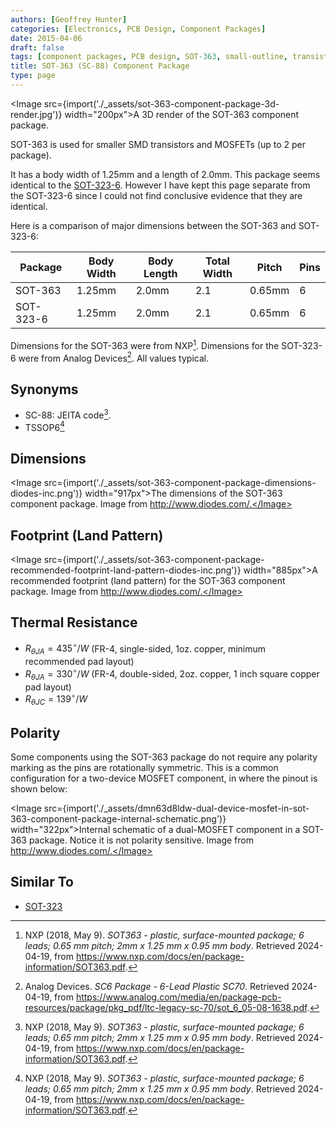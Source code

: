 ```yaml
---
authors: [Geoffrey Hunter]
categories: [Electronics, PCB Design, Component Packages]
date: 2015-04-06
draft: false
tags: [component packages, PCB design, SOT-363, small-outline, transistor]
title: SOT-363 (SC-88) Component Package
type: page
---
```



<Image src={import('./_assets/sot-363-component-package-3d-render.jpg')} width="200px">A 3D render of the SOT-363 component package.</Image>

SOT-363 is used for smaller SMD transistors and MOSFETs (up to 2 per package).

It has a body width of 1.25mm and a length of 2.0mm. This package seems identical to the [SOT-323-6](/pcb-design/component-packages/sot-323-component-package/#sot-323-6). However I have kept this page separate from the SOT-323-6 since I could not find conclusive evidence that they are identical.

Here is a comparison of major dimensions between the SOT-363 and SOT-323-6:

| Package  | Body Width | Body Length | Total Width | Pitch | Pins |
|----------|------------|-------------|-------------|-------|------|
| SOT-363  | 1.25mm     | 2.0mm       | 2.1         | 0.65mm| 6    |
| SOT-323-6| 1.25mm     | 2.0mm       | 2.1         | 0.65mm| 6    |

Dimensions for the SOT-363 were from NXP[^nxp-sot-363]. Dimensions for the SOT-323-6 were from Analog Devices[^analog-devices-sc6-package]. All values typical.

## Synonyms

* SC-88: JEITA code[^nxp-sot-363].
* TSSOP6[^nxp-sot-363]

## Dimensions

<Image src={import('./_assets/sot-363-component-package-dimensions-diodes-inc.png')} width="917px">The dimensions of the SOT-363 component package. Image from http://www.diodes.com/.</Image>

## Footprint (Land Pattern)

<Image src={import('./_assets/sot-363-component-package-recommended-footprint-land-pattern-diodes-inc.png')} width="885px">A recommended footprint (land pattern) for the SOT-363 component package. Image from http://www.diodes.com/.</Image>

## Thermal Resistance

* $R_{\theta JA} = 435^{\circ}/W$ (FR-4, single-sided, 1oz. copper, minimum recommended pad layout)
* $R_{\theta JA} = 330^{\circ}/W$ (FR-4, double-sided, 2oz. copper, 1 inch square copper pad layout)
* $R_{\theta JC} = 139^{\circ}/W$

## Polarity

Some components using the SOT-363 package do not require any polarity marking as the pins are rotationally symmetric. This is a common configuration for a two-device MOSFET component, in where the pinout is shown below:

<Image src={import('./_assets/dmn63d8ldw-dual-device-mosfet-in-sot-363-component-package-internal-schematic.png')} width="322px">Internal schematic of a dual-MOSFET component in a SOT-363 package. Notice it is not polarity sensitive. Image from http://www.diodes.com/.</Image>

## Similar To

* [SOT-323](/pcb-design/component-packages/sot-323-component-package/)

[^nxp-sot-363]: NXP (2018, May 9). _SOT363 - plastic, surface-mounted package; 6 leads; 0.65 mm pitch; 2mm x 1.25 mm x 0.95 mm body_. Retrieved 2024-04-19, from https://www.nxp.com/docs/en/package-information/SOT363.pdf.
[^analog-devices-sc6-package]: Analog Devices. _SC6 Package - 6-Lead Plastic SC70_. Retrieved 2024-04-19, from https://www.analog.com/media/en/package-pcb-resources/package/pkg_pdf/ltc-legacy-sc-70/sot_6_05-08-1638.pdf.
